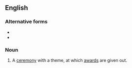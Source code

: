{{also|awards-ceremony}}
==English==

===Alternative forms===
* {{l|en|award ceremony}}
* {{l|en|awards-ceremony}}

===Noun===
{{en-noun|awards ceremonies}}

# A [[ceremony]] with a theme, at which [[award]]s are given out.